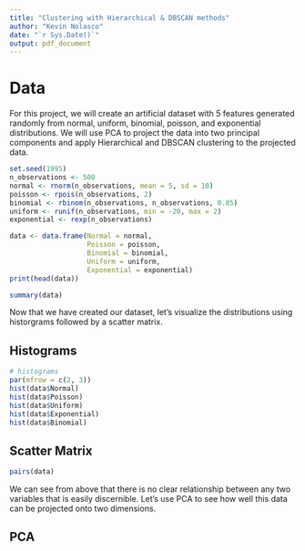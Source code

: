 ```yaml
---
title: "Clustering with Hierarchical & DBSCAN methods"
author: "Kevin Nolasco"
date: "`r Sys.Date()`"
output: pdf_document
---
```


# Data

For this project, we will create an artificial dataset with 5 features generated randomly from normal, uniform, binomial, poisson, and exponential distributions. We will use PCA to project the data into two principal components and apply Hierarchical and DBSCAN clustering to the projected data.

```r
set.seed(1995)
n_observations <- 500
normal <- rnorm(n_observations, mean = 5, sd = 10)
poisson <- rpois(n_observations, 2)
binomial <- rbinom(n_observations, n_observations, 0.85)
uniform <- runif(n_observations, min = -20, max = 2)
exponential <- rexp(n_observations)

data <- data.frame(Normal = normal,
                   Poisson = poisson,
                   Binomial = binomial,
                   Uniform = uniform,
                   Exponential = exponential)
print(head(data))
```

```r
summary(data)
```

Now that we have created our dataset, let's visualize the distributions using historgrams followed by a scatter matrix.

## Histograms

```r
# histograms
par(mfrow = c(2, 3))
hist(data$Normal)
hist(data$Poisson)
hist(data$Uniform)
hist(data$Exponential)
hist(data$Binomial)
```

## Scatter Matrix

```r
pairs(data)
```

We can see from above that there is no clear relationship between any two variables that is easily discernible. Let's use PCA to see how well this data can be projected onto two dimensions.

## PCA


